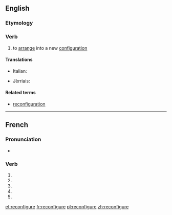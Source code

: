 {{also|reconfiguré}}
==English==

===Etymology===
{{prefix|re|configure}}

===Verb===
{{en-verb|reconfigur|ing}}

# to [[arrange]] into a new [[configuration]]

====Translations====
{{trans-top|arrange in a new configuration}}
* Italian: {{t-|it|riconfigurare}}
{{trans-mid}}
* Jèrriais: {{tø|roa-jer|èrconfidguther}}
{{trans-bottom}}

====Related terms====
* [[reconfiguration]]

----

==French==

===Pronunciation===
* {{homophones|reconfigurent|reconfigures}}

===Verb===
{{fr-verb form}}

# {{conjugation of|reconfigurer||1|s|pres|ind|lang=fr}}
# {{conjugation of|reconfigurer||3|s|pres|ind|lang=fr}}
# {{conjugation of|reconfigurer||1|s|pres|sub|lang=fr}}
# {{conjugation of|reconfigurer||3|s|pres|sub|lang=fr}}
# {{conjugation of|reconfigurer||2|s|imp|lang=fr}}

[[et:reconfigure]]
[[fr:reconfigure]]
[[pl:reconfigure]]
[[zh:reconfigure]]